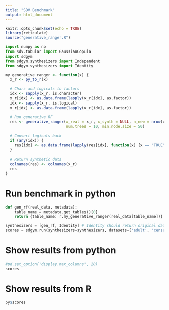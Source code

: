 ```yaml
---
title: "SDV Benchmark"
output: html_document
---
```


```r
knitr::opts_chunk$set(echo = TRUE)
library(reticulate)
source("generative_ranger.R")
```

```python
import numpy as np
from sdv.tabular import GaussianCopula
import sdgym
from sdgym.synthesizers import Independent
from sdgym.synthesizers import Identity
```

```r
my_generative_ranger <- function(x) {
  x_r <- py_to_r(x)
  
  # Chars and logicals to factors
  idx <- sapply(x_r, is.character)
  x_r[idx] <- as.data.frame(lapply(x_r[idx], as.factor))
  idx <- sapply(x_r, is.logical)
  x_r[idx] <- as.data.frame(lapply(x_r[idx], as.factor))
  
  # Run generative RF
  res <- generative_ranger(x_real = x_r, x_synth = NULL, n_new = nrow(x_r),
                           num.trees = 10, min.node.size = 50)
  
  # Convert logicals back
  if (any(idx)) {
    res[idx] <- as.data.frame(lapply(res[idx], function(x) {x == "TRUE"}))
  }
  
  # Return synthetic data
  colnames(res) <- colnames(x_r)
  res
}
```

# Run benchmark in python
```python
def gen_rf(real_data, metadata):
    table_name = metadata.get_tables()[0]
    return {table_name: r.my_generative_ranger(real_data[table_name])}

synthesizers = [gen_rf, Identity] # Identity should return original data as synthetic data
scores = sdgym.run(synthesizers=synthesizers, datasets=['adult', 'census', 'intrusion', 'news'])
```

# Show results from python
```python
#pd.set_option('display.max_columns', 20) 
scores
```
# Show results from R
```r
py$scores
```



